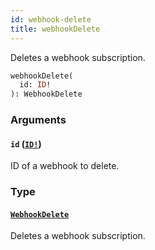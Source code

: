 ```yaml
---
id: webhook-delete
title: webhookDelete
---
```


Deletes a webhook subscription.

```graphql
webhookDelete(
  id: ID!
): WebhookDelete

```

### Arguments

#### `id` ([`ID!`](/docs/developer/api-reference/scalars/id))

ID of a webhook to delete.

### Type

#### [`WebhookDelete`](/docs/developer/api-reference/objects/webhook-delete)

Deletes a webhook subscription.
